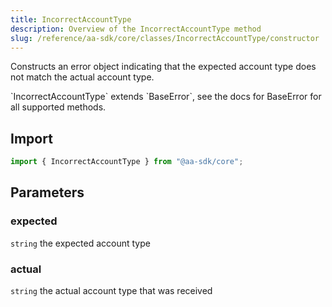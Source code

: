 ```yaml
---
title: IncorrectAccountType
description: Overview of the IncorrectAccountType method
slug: /reference/aa-sdk/core/classes/IncorrectAccountType/constructor
---
```



Constructs an error object indicating that the expected account type does not match the actual account type.

<Note>
  `IncorrectAccountType` extends `BaseError`, see the docs for BaseError for all
  supported methods.
</Note>

## Import

```ts
import { IncorrectAccountType } from "@aa-sdk/core";
```

## Parameters

### expected

`string`
the expected account type

### actual

`string`
the actual account type that was received
